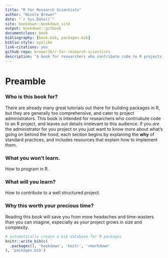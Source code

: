 ```yaml
--- 
title: "R for Research Scientists"
author: "Nicole Brewer"
date: "`r Sys.Date()`"
site: bookdown::bookdown_site
output: bookdown::gitbook
documentclass: book
bibliography: [book.bib, packages.bib]
biblio-style: apalike
link-citations: yes
github-repo: brewer36/r-for-research-scientists
description: "A book for researchers who contribute code to R projects, but are not package administrators."
---
```


# Preamble {-}

### Who is this book for? {-}
There are already many great tutorials out there for building packages in R, but they are generally too comprehensive, and cater to project administrators. This book is intended for researchers who contriubute code to an R project, and leaves out details irrelevant to this audience. If you *are* the administrator for you project or you just want to know more about what's going on behind the hood, each section begins by explaining the **why** of standard practices, and includes resources that explain how to implement them.

### What you won't learn. {-}
How to program in R.

### What will you learn? {-}
How to contribute to a well structured project.

### Why this worth your precious time? {-}
Reading this book will save you from more headaches and time-wasters than you can imagine, especially as your project grows in size and complexity.


```r
# automatically create a bib database for R packages
knitr::write_bib(c(
  .packages(), 'bookdown', 'knitr', 'rmarkdown'
), 'packages.bib')
```

